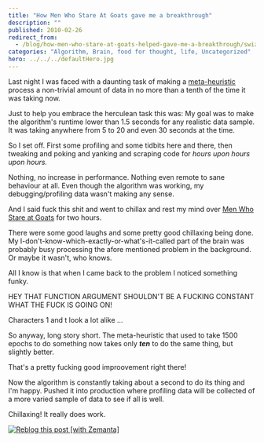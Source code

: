 ```yaml
---
title: "How Men Who Stare At Goats gave me a breakthrough"
description: ""
published: 2010-02-26
redirect_from:
  - /blog/how-men-who-stare-at-goats-helped-gave-me-a-breakthrough/swizec/1191
categories: "Algorithm, Brain, food for thought, life, Uncategorized"
hero: ../../../defaultHero.jpg
---
```


Last night I was faced with a daunting task of making a [meta-heuristic](http://en.wikipedia.org/wiki/Metaheuristic "Metaheuristic") process a non-trivial amount of data in no more than a tenth of the time it was taking now.

Just to help you embrace the herculean task this was: My goal was to make the algorithm's runtime lower than 1.5 seconds for any realistic data sample. It was taking anywhere from 5 to 20 and even 30 seconds at the time.

So I set off. First some profiling and some tidbits here and there, then tweaking and poking and yanking and scraping code for _hours upon hours upon hours._

Nothing, no increase in performance. Nothing even remote to sane behaviour at all. Even though the algorithm was working, my debugging/profiling data wasn't making any sense.

And I said fuck this shit and went to chillax and rest my mind over [Men Who Stare at Goats](http://www.amazon.com/Men-Who-Stare-at-Goats/dp/0330375482%3FSubscriptionId%3D0G81C5DAZ03ZR9WH9X82%26tag%3Dzemanta-20%26linkCode%3Dxm2%26camp%3D2025%26creative%3D165953%26creativeASIN%3D0330375482 "Men Who Stare at Goats") for two hours.

There were some good laughs and some pretty good chillaxing being done. My I-don't-know-which-exactly-or-what's-it-called part of the brain was probably busy processing the afore mentioned problem in the background. Or maybe it wasn't, who knows.

All I know is that when I came back to the problem I noticed something funky.

HEY THAT FUNCTION ARGUMENT SHOULDN'T BE A FUCKING CONSTANT WHAT THE FUCK IS GOING ON!

Characters 1 and t look a lot alike ...

So anyway, long story short. The meta-heuristic that used to take 1500 epochs to do something now takes only _**ten**_ to do the same thing, but slightly better.

That's a pretty fucking good improovement right there!

Now the algorithm is constantly taking about a second to do its thing and I'm happy. Pushed it into production where profiling data will be collected of a more varied sample of data to see if all is well.

Chillaxing! It really does work.

[![Reblog this post [with Zemanta]](https://img.zemanta.com/reblog_e.png?x-id=9b21d896-9c08-4f43-8180-2ccdffa12a70)](http://reblog.zemanta.com/zemified/9b21d896-9c08-4f43-8180-2ccdffa12a70/ "Reblog this post [with Zemanta]")

